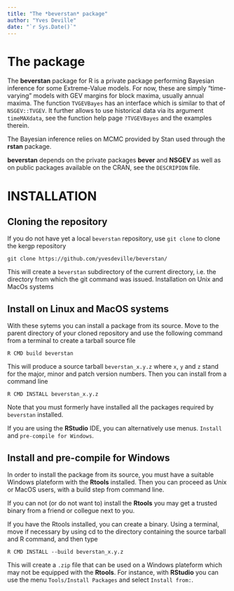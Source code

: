 ```yaml
---
title: "The *beverstan* package"
author: "Yves Deville"
date: "`r Sys.Date()`"
---
```


# The package

The **beverstan** package for R is a private package performing
Bayesian inference for some Extreme-Value models. For now, these are
simply "time-varying" models with GEV margins for block maxima,
usually annual maxima. The function `TVGEVBayes` has an interface
which is similar to that of `NSGEV::TVGEV`. It further allows to use
historical data via its argument `timeMAXdata`, see the function help
page `?TVGEVBayes` and the examples therein.

The Bayesian inference relies on MCMC provided by Stan used through the
**rstan** package.       

**beverstan** depends on the private packages **bever** and **NSGEV**
as well as on public packages available on the CRAN, see the
`DESCRIPION` file.

# INSTALLATION
  
## Cloning the repository

If you do not have yet a local `beverstan` repository, use `git clone`
to clone the kergp repository

`git clone https://github.com/yvesdeville/beverstan/`

This will create a `beverstan` subdirectory of the current directory,
i.e. the directory from which the git command was issued.
Installation on Unix and MacOs systems
	     
## Install on Linux and MacOS systems

With these sytems you can install a package from its source. Move to
the parent directory of your cloned repository and use the following
command from a terminal to create a tarball source file

`R CMD build beverstan`

This will produce a source tarball `beverstan_x.y.z` where `x`, `y`
and `z` stand for the major, minor and patch version numbers. Then you
can install from a command line

`R CMD INSTALL beverstan_x.y.z`

Note that you must formerly have installed all the packages required by
`beverstan` installed.

If you are using the **RStudio** IDE, you can alternatively use menus.
`Install` and `pre-compile for Windows`. 

## Install and pre-compile for Windows
       
In order to install the package from its source, you must have a
suitable Windows plateform with the **Rtools** installed. Then you can
proceed as Unix or MacOS users, with a build step from command line.

If you can not (or do not want to) install the **Rtools** you may get
a trusted binary from a friend or collegue next to you.

If you have the Rtools installed, you can create a binary. Using a terminal, move if necessary by using cd to the directory containing the source tarball and R command, and then type

`R CMD INSTALL --build beverstan_x.y.z`

This will create a `.zip` file that can be used on a Windows plateform
which may not be equipped with the **Rtools**. For instance, with
**RStudio** you can use the menu `Tools/Install Packages` and select
`Install from:`.
   

 